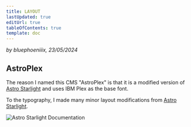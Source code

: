 ```yaml
---
title: LAYOUT
lastUpdated: true
editUrl: true
tableOfContents: true
template: doc
---
```

_by bluephoeniiix, 23/05/2024_




## AstroPlex

The reason I named this CMS "AstroPlex" is that it is a modified version of [Astro Starlight](https://starlight.astro.build/getting-started/)  and uses IBM Plex as the base font.

To the typography, I made many minor layout modifications from [Astro Starlight](https://starlight.astro.build/getting-started/).

![Astro Starlight Documentation](/starlight_typography.png)
